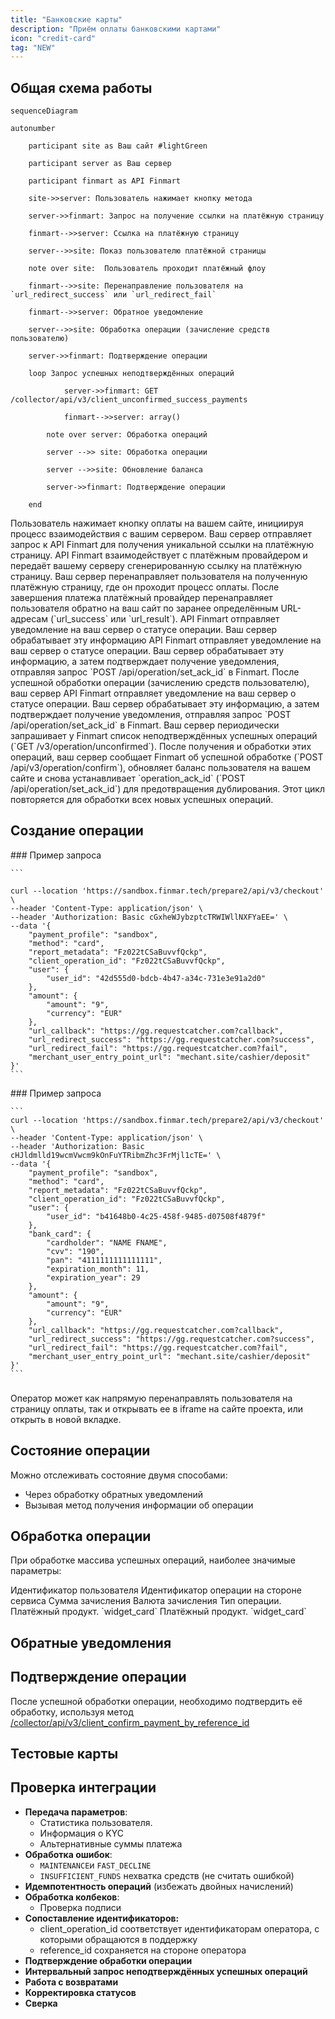 ```yaml
---
title: "Банковские карты"
description: "Приём оплаты банковскими картами"
icon: "credit-card"
tag: "NEW"
---
```



## Общая схема работы

```mermaid
sequenceDiagram

autonumber

    participant site as Ваш сайт #lightGreen

    participant server as Ваш сервер

    participant finmart as API Finmart

    site->>server: Пользователь нажимает кнопку метода

    server->>finmart: Запрос на получение ссылки на платёжную страницу

    finmart-->>server: Ссылка на платёжную страницу

    server-->>site: Показ пользователю платёжной страницы

    note over site:  Пользователь проходит платёжный флоу

    finmart-->>site: Перенаправление пользователя на `url_redirect_success` или `url_redirect_fail`

    finmart-->>server: Обратное уведомление

    server-->>site: Обработка операции (зачисление средств пользователю)

    server->>finmart: Подтверждение операции    

    loop Запрос успешных неподтверждённых операций

            server->>finmart: GET /collector/api/v3/client_unconfirmed_success_payments

            finmart-->>server: array()

        note over server: Обработка операций

        server -->> site: Обработка операции

        server -->>site: Обновление баланса

        server->>finmart: Подтверждение операции        

    end
```

<Steps>
  <Step title="Инициирование оплаты пользователем">
    Пользователь нажимает кнопку оплаты на вашем сайте, инициируя процесс взаимодействия с вашим сервером.
  </Step>
  <Step title="Запрос ссылки на платёжную страницу">
    Ваш сервер отправляет запрос к API Finmart для получения уникальной ссылки на платёжную страницу.
  </Step>
  <Step title="Получение ссылки на платёжную страницу">
    API Finmart взаимодействует с платёжным провайдером и передаёт вашему серверу сгенерированную ссылку на платёжную страницу.
  </Step>
  <Step title="Показ пользователю платёжной страницы">
    Ваш сервер перенаправляет пользователя на полученную платёжную страницу, где он проходит процесс оплаты.
  </Step>
  <Step title="Перенаправление пользователя на `url_redirect_success` или `url_redirect_fail`">
    После завершения платежа платёжный провайдер перенаправляет пользователя обратно на ваш сайт по заранее определённым URL-адресам (`url_success` или `url_result`).
  </Step>
  <Step title="Обратное уведомление">
    API Finmart отправляет уведомление на ваш сервер о статусе операции. Ваш сервер обрабатывает эту информацию
  </Step>
  <Step title="Обработка операции (зачисление средств пользователю)">
    API Finmart отправляет уведомление на ваш сервер о статусе операции. Ваш сервер обрабатывает эту информацию, а затем подтверждает получение уведомления, отправляя запрос `POST /api/operation/set_ack_id` в Finmart.
  </Step>
  <Step title="Подтверждение операции">
    После успешной обработки операции (зачислению средств пользователю), ваш сервер API Finmart отправляет уведомление на ваш сервер о статусе операции. Ваш сервер обрабатывает эту информацию, а затем подтверждает получение уведомления, отправляя запрос `POST /api/operation/set_ack_id` в Finmart.
  </Step>
  <Step title="Обработка новых успешных операций (цикл)">
    Ваш сервер периодически запрашивает у Finmart список неподтверждённых успешных операций (`GET /v3/operation/unconfirmed`). После получения и обработки этих операций, ваш сервер сообщает Finmart об успешной обработке (`POST /api/v3/operation/confirm`), обновляет баланс пользователя на вашем сайте и снова устанавливает `operation_ack_id` (`POST /api/operation/set_ack_id`) для предотвращения дублирования. Этот цикл повторяется для обработки всех новых успешных операций.
  </Step>
</Steps>

## Создание операции

<Tabs>
  <Tab title="Без передачи банковской карты">
    ### Пример запроса

    ```
    
    curl --location 'https://sandbox.finmar.tech/prepare2/api/v3/checkout' \
    --header 'Content-Type: application/json' \
    --header 'Authorization: Basic cGxheWJybzptcTRWIWllNXFYaEE=' \
    --data '{
        "payment_profile": "sandbox",
        "method": "card",
        "report_metadata": "Fz022tCSaBuvvfQckp",
        "client_operation_id": "Fz022tCSaBuvvfQckp",
        "user": {
            "user_id": "42d555d0-bdcb-4b47-a34c-731e3e91a2d0"
        },
        "amount": {
            "amount": "9",
            "currency": "EUR"
        },
        "url_callback": "https://gg.requestcatcher.com?callback",
        "url_redirect_success": "https://gg.requestcatcher.com?success",
        "url_redirect_fail": "https://gg.requestcatcher.com?fail",
        "merchant_user_entry_point_url": "mechant.site/cashier/deposit"
    }'
    ```
  </Tab>
  <Tab title="С передачей банковской карты">
    ### Пример запроса

    ```
    curl --location 'https://sandbox.finmar.tech/prepare2/api/v3/checkout' \
    --header 'Content-Type: application/json' \
    --header 'Authorization: Basic cHJldmlld19wcmVwcm9kOnFuYTRibmZhc3FrMjl1cTE=' \
    --data '{
        "payment_profile": "sandbox",
        "method": "card",
        "report_metadata": "Fz022tCSaBuvvfQckp",
        "client_operation_id": "Fz022tCSaBuvvfQckp",
        "user": {
            "user_id": "b41648b0-4c25-458f-9485-d07508f4879f"
        },
        "bank_card": {
            "cardholder": "NAME FNAME",
            "cvv": "190",
            "pan": "4111111111111111",
            "expiration_month": 11,
            "expiration_year": 29
        },
        "amount": {
            "amount": "9",
            "currency": "EUR"
        },
        "url_callback": "https://gg.requestcatcher.com?callback",
        "url_redirect_success": "https://gg.requestcatcher.com?success",
        "url_redirect_fail": "https://gg.requestcatcher.com?fail",
        "merchant_user_entry_point_url": "mechant.site/cashier/deposit"
    }'
    ```
  </Tab>
</Tabs>

### 

Оператор может как напрямую перенаправлять пользователя на страницу оплаты, так и открывать ее в iframe на сайте проекта, или открыть в новой вкладке.

## Состояние операции

Можно отслеживать состояние двумя способами:

- Через обработку обратных уведомлений
- Вызывая метод получения информации об операции

<Status />

## Обработка операции

При обработке массива успешных операций, наиболее значимые параметры:

<ParamField path="user_id" type="string">
  Идентификатор пользователя
</ParamField>
<ParamField path="reference_id" type="string">
  Идентификатор операции на стороне сервиса
</ParamField>

<ParamField path="complete_amount" type="string">
Сумма зачисления
</ParamField>

<ParamField path="complete_currency" type="string">
Валюта зачисления
</ParamField>

<ParamField path="payment_method_type" type="string">
  Тип операции.
</ParamField>
<ParamField path="payment_method_product" type="string">
  Платёжный продукт. `widget_card`
</ParamField>
<ParamField path="payment_method_product" type="string">
  Платёжный продукт. `widget_card`
</ParamField>

 
## Обратные уведомления

<Callback />

## Подтверждение операции

После успешной обработки операции, необходимо подтвердить её обработку, используя метод [/collector/api/v3/client_confirm_payment_by_reference_id](https://sandbox.finmar.tech/collector/api/v3/client_confirm_payment_by_reference_id)

## Тестовые карты

<TestCards />

## Проверка интеграции

- **Передача параметров**:
  - Статистика пользователя.
  - Информация о KYC
  - Альтернативные суммы платежа 
- **Обработка ошибок**:
  - `MAINTENANCE`и `FAST_DECLINE`
  - `INSUFFICIENT_FUNDS` нехватка средств (не считать ошибкой)
- **Идемпотентность операций** (избежать двойных начислений)
- **Обработка колбеков**: 
  - Проверка подписи
- **Сопоставление идентификаторов:**
  - client_operation_id соответствует идентификаторам оператора, с которыми обращаются в поддержку
  - reference_id сохраняется на стороне оператора
- **Подтверждение обработки операции**
- **Интервальный запрос неподтверждённых успешных операций**
- **Работа с возвратами**
- **Корректировка статусов**
- **Сверка**